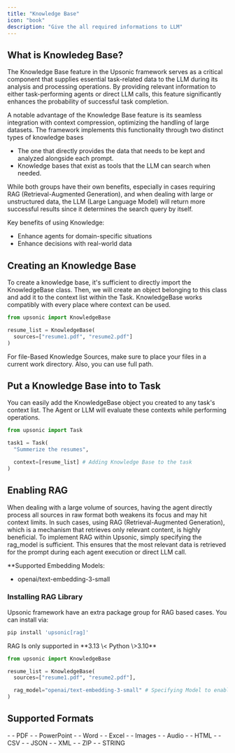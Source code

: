 ```yaml
---
title: "Knowledge Base"
icon: "book"
description: "Give the all required informations to LLM"
---
```


## What is Knowledeg Base?

The Knowledge Base feature in the Upsonic framework serves as a critical component that supplies essential task-related data to the LLM during its analysis and processing operations. By providing relevant information to either task-performing agents or direct LLM calls, this feature significantly enhances the probability of successful task completion.

A notable advantage of the Knowledge Base feature is its seamless integration with context compression, optimizing the handling of large datasets. The framework implements this functionality through two distinct types of knowledge bases 

- The one that directly provides the data that needs to be kept and analyzed alongside each prompt.
- Knowledge bases that exist as tools that the LLM can search when needed.

While both groups have their own benefits, especially in cases requiring RAG (Retrieval-Augmented Generation), and when dealing with large or unstructured data, the LLM (Large Language Model) will return more successful results since it determines the search query by itself.

<Info>
  Key benefits of using Knowledge:

  - Enhance agents for domain-specific situations
  - Enhance decisions with real-world data
</Info>

## Creating an Knowledge Base

To create a knowledge base, it's sufficient to directly import the KnowledgeBase class. Then, we will create an object belonging to this class and add it to the context list within the Task. KnowledgeBase works compatibly with every place where context can be used.

```python
from upsonic import KnowledgeBase

resume_list = KnowledgeBase(
  sources=["resume1.pdf", "resume2.pdf"]
)
```

<Tip>
  For file-Based Knowledge Sources, make sure to place your files in a current work directory. Also, you can use full path.
</Tip>

## Put a Knowledge Base  into to Task

You can easily add the KnowledgeBase object you created to any task's context list. The Agent or LLM will evaluate these contexts while performing operations.

```python
from upsonic import Task

task1 = Task(
  "Summerize the resumes",

  context=[resume_list] # Adding Knowledge Base to the task
)
```

## Enabling RAG

When dealing with a large volume of sources, having the agent directly process all sources in raw format both weakens its focus and may hit context limits. In such cases, using RAG (Retrieval-Augmented Generation), which is a mechanism that retrieves only relevant content, is highly beneficial. To implement RAG within Upsonic, simply specifying the rag_model is sufficient. This ensures that the most relevant data is retrieved for the prompt during each agent execution or direct LLM call.

\*\*Supported Embedding Models:

- openai/text-embedding-3-small

### Installing RAG Library

Upsonic framework have an extra package group for RAG based cases. You can install via:

```bash
pip install 'upsonic[rag]'
```

<Warning>
  RAG Is only supported in **3.13 \< Python \>3.10**
</Warning>

```python
from upsonic import KnowledgeBase

resume_list = KnowledgeBase(
  sources=["resume1.pdf", "resume2.pdf"],

  rag_model="openai/text-embedding-3-small" # Specifying Model to enable rag
)
```

## Supported Formats

<CardGroup cols="2">
  <Card title="Supported Files" icon="files">
    - - PDF
    - - PowerPoint
    - - Word
    - - Excel
    - - Images
    - - Audio
    - - HTML
    - - CSV
    - - JSON
    - - XML
    - - ZIP
  </Card>
  <Card title="Supported Variables" icon="code">
    - - STRING
  </Card>
</CardGroup>

## 